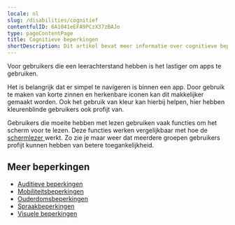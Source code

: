 ```yaml
---
locale: nl
slug: /disabilities/cognitief
contentfulID: 6A1041eEFA9PCzX37zBAJo
type: pageContentPage
title: Cognitieve beperkingen
shortDescription: Dit artikel bevat meer informatie over cognitieve beperkingen.
---
```


Voor gebruikers die een leerachterstand hebben is het lastiger om apps te gebruiken.

Het is belangrijk dat er simpel te navigeren is binnen een app. Door gebruik te maken van korte zinnen en herkenbare iconen kan dit makkelijker gemaakt worden. Ook het gebruik van kleur kan hierbij helpen, hier hebben kleurenblinde gebruikers ook profijt van.

Gebruikers die moeite hebben met lezen gebruiken vaak functies om het scherm voor te lezen. Deze functies werken vergelijkbaar met hoe de [schermlezer ](https://appt.org/nl/stats/screen-reader)werkt. Zo zie je maar weer dat meerdere groepen gebruikers profijt kunnen hebben van betere toegankelijkheid.

## Meer beperkingen

- [Auditieve beperkingen](https://appt.org/nl/articles/disabilities/hearing)
- [Mobiliteitsbeperkingen](https://appt.org/nl/articles/disabilities/mobility)
- [Ouderdomsbeperkingen](https://appt.org/nl/articles/disabilities/aging)
- [Spraakbeperkingen](https://appt.org/nl/articles/disabilities/speech)
- [Visuele beperkingen](https://appt.org/nl/articles/disabilities/visual)